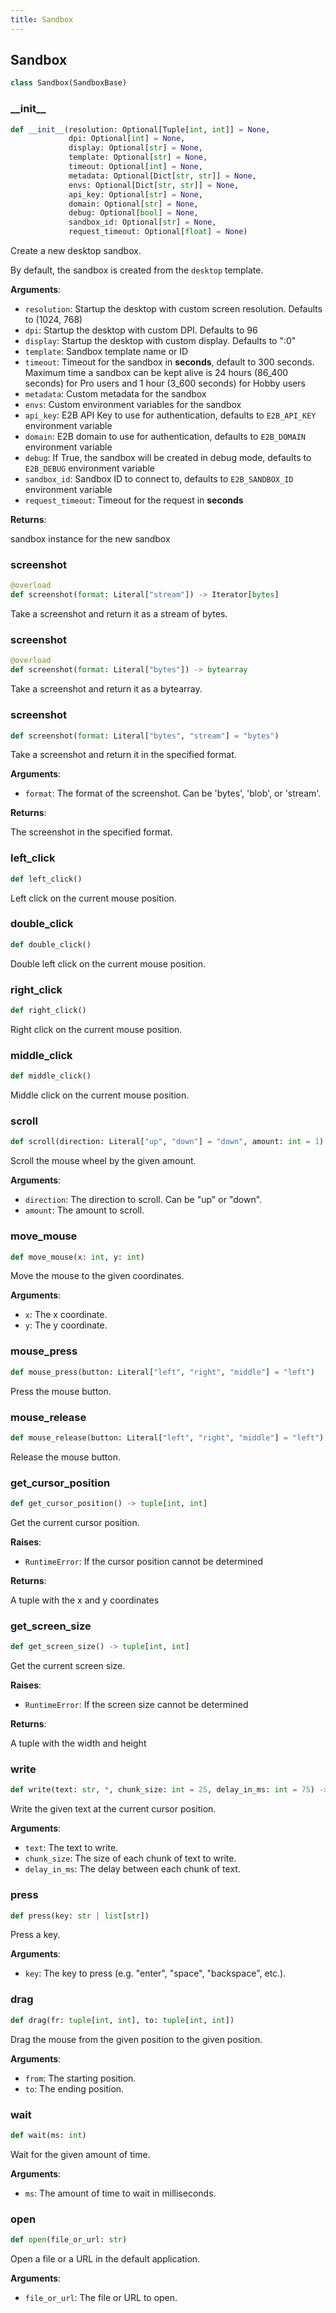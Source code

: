 ```yaml
---
title: Sandbox
---
```







## Sandbox

```python Python
class Sandbox(SandboxBase)
```


### \_\_init\_\_

```python Python
def __init__(resolution: Optional[Tuple[int, int]] = None,
             dpi: Optional[int] = None,
             display: Optional[str] = None,
             template: Optional[str] = None,
             timeout: Optional[int] = None,
             metadata: Optional[Dict[str, str]] = None,
             envs: Optional[Dict[str, str]] = None,
             api_key: Optional[str] = None,
             domain: Optional[str] = None,
             debug: Optional[bool] = None,
             sandbox_id: Optional[str] = None,
             request_timeout: Optional[float] = None)
```

Create a new desktop sandbox.

By default, the sandbox is created from the `desktop` template.

**Arguments**:

- `resolution`: Startup the desktop with custom screen resolution. Defaults to (1024, 768)
- `dpi`: Startup the desktop with custom DPI. Defaults to 96
- `display`: Startup the desktop with custom display. Defaults to ":0"
- `template`: Sandbox template name or ID
- `timeout`: Timeout for the sandbox in **seconds**, default to 300 seconds. Maximum time a sandbox can be kept alive is 24 hours (86_400 seconds) for Pro users and 1 hour (3_600 seconds) for Hobby users
- `metadata`: Custom metadata for the sandbox
- `envs`: Custom environment variables for the sandbox
- `api_key`: E2B API Key to use for authentication, defaults to `E2B_API_KEY` environment variable
- `domain`: E2B domain to use for authentication, defaults to `E2B_DOMAIN` environment variable
- `debug`: If True, the sandbox will be created in debug mode, defaults to `E2B_DEBUG` environment variable
- `sandbox_id`: Sandbox ID to connect to, defaults to `E2B_SANDBOX_ID` environment variable
- `request_timeout`: Timeout for the request in **seconds**

**Returns**:

sandbox instance for the new sandbox


### screenshot

```python Python
@overload
def screenshot(format: Literal["stream"]) -> Iterator[bytes]
```

Take a screenshot and return it as a stream of bytes.


### screenshot

```python Python
@overload
def screenshot(format: Literal["bytes"]) -> bytearray
```

Take a screenshot and return it as a bytearray.


### screenshot

```python Python
def screenshot(format: Literal["bytes", "stream"] = "bytes")
```

Take a screenshot and return it in the specified format.

**Arguments**:

- `format`: The format of the screenshot. Can be 'bytes', 'blob', or 'stream'.

**Returns**:

The screenshot in the specified format.


### left\_click

```python Python
def left_click()
```

Left click on the current mouse position.


### double\_click

```python Python
def double_click()
```

Double left click on the current mouse position.


### right\_click

```python Python
def right_click()
```

Right click on the current mouse position.


### middle\_click

```python Python
def middle_click()
```

Middle click on the current mouse position.


### scroll

```python Python
def scroll(direction: Literal["up", "down"] = "down", amount: int = 1)
```

Scroll the mouse wheel by the given amount.

**Arguments**:

- `direction`: The direction to scroll. Can be "up" or "down".
- `amount`: The amount to scroll.


### move\_mouse

```python Python
def move_mouse(x: int, y: int)
```

Move the mouse to the given coordinates.

**Arguments**:

- `x`: The x coordinate.
- `y`: The y coordinate.


### mouse\_press

```python Python
def mouse_press(button: Literal["left", "right", "middle"] = "left")
```

Press the mouse button.


### mouse\_release

```python Python
def mouse_release(button: Literal["left", "right", "middle"] = "left")
```

Release the mouse button.


### get\_cursor\_position

```python Python
def get_cursor_position() -> tuple[int, int]
```

Get the current cursor position.

**Raises**:

- `RuntimeError`: If the cursor position cannot be determined

**Returns**:

A tuple with the x and y coordinates


### get\_screen\_size

```python Python
def get_screen_size() -> tuple[int, int]
```

Get the current screen size.

**Raises**:

- `RuntimeError`: If the screen size cannot be determined

**Returns**:

A tuple with the width and height


### write

```python Python
def write(text: str, *, chunk_size: int = 25, delay_in_ms: int = 75) -> None
```

Write the given text at the current cursor position.

**Arguments**:

- `text`: The text to write.
- `chunk_size`: The size of each chunk of text to write.
- `delay_in_ms`: The delay between each chunk of text.


### press

```python Python
def press(key: str | list[str])
```

Press a key.

**Arguments**:

- `key`: The key to press (e.g. "enter", "space", "backspace", etc.).


### drag

```python Python
def drag(fr: tuple[int, int], to: tuple[int, int])
```

Drag the mouse from the given position to the given position.

**Arguments**:

- `from`: The starting position.
- `to`: The ending position.


### wait

```python Python
def wait(ms: int)
```

Wait for the given amount of time.

**Arguments**:

- `ms`: The amount of time to wait in milliseconds.


### open

```python Python
def open(file_or_url: str)
```

Open a file or a URL in the default application.

**Arguments**:

- `file_or_url`: The file or URL to open.


